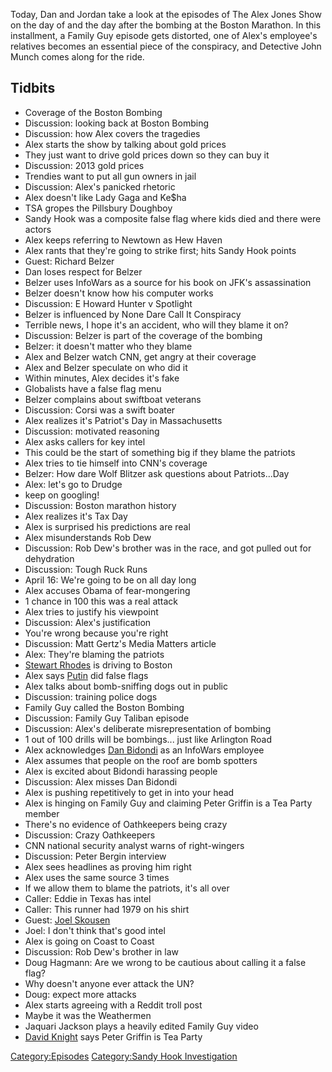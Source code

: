 {{DEFAULTSORT:
    #_EPISODE_0349:April 15-16, 2013
}}{{Episode
    | title             = April 15-16, 2013
    | caption           = Listen to this episode on [https://knowledgefight.libsyn.com/knowledge-fight-april-15-16-2013 Libsyn] [https://open.spotify.com/episode/6uk79SuFabCvQOgQm4RexP Spotify], Read the [[Transcript/349: April 15-16, 2013|Unofficial Transcript]]
    | episodeNumber     = 349
    | length            = 03:21:27
    | airDate           = September 30, 2019
    | coverageStartDate = April 15, 2013
    | coverageEndDate   = April 16, 2013
    | episodeType       = [[:Category:Sandy Hook Investigation|Sandy Hook Investigation]]
    | appearance        = [[Richard Belzer]], [[E Hunter Howard]], [[Rob Dew]], [[Matt Gertz]], [[Stewart Rhodes]], [[Dan Bidondi]], [[Peter Bergin]], [[Joel Skousen]], [[Doug Hagmann]], [[Jaquari Jackson]], [[David Knight]]
    | previousEpisode   = [[348: September 24-25, 2019]]
    | nextEpisode       = [[350: September 29-30, 2019]]
}}

{{Stub}}

Today, Dan and Jordan take a look at the episodes of The Alex Jones Show on the day of and the day after the bombing at the Boston Marathon. In this installment, a Family Guy episode gets distorted, one of Alex's employee's relatives becomes an essential piece of the conspiracy, and Detective John Munch comes along for the ride.

==Tidbits==

*Coverage of the Boston Bombing
*Discussion: looking back at Boston Bombing
*Discussion: how Alex covers the tragedies
*Alex starts the show by talking about gold prices
*They just want to drive gold prices down so they can buy it
*Discussion: 2013 gold prices
*Trendies want to put all gun owners in jail
*Discussion: Alex's panicked rhetoric
*Alex doesn't like Lady Gaga and Ke$ha
*TSA gropes the Pillsbury Doughboy
*Sandy Hook was a composite false flag where kids died and there were actors
*Alex keeps referring to Newtown as Hew Haven
*Alex rants that they're going to strike first; hits Sandy Hook points
*Guest: Richard Belzer
*Dan loses respect for Belzer
*Belzer uses InfoWars as a source for his book on JFK's assassination
*Belzer doesn't know how his computer works
*Discussion: E Howard Hunter v Spotlight
*Belzer is influenced by None Dare Call It Conspiracy
*Terrible news, I hope it's an accident, who will they blame it on?
*Discussion: Belzer is part of the coverage of the bombing
*Belzer: it doesn't matter who they blame
*Alex and Belzer watch CNN, get angry at their coverage
*Alex and Belzer speculate on who did it
*Within minutes, Alex decides it's fake
*Globalists have a false flag menu
*Belzer complains about swiftboat veterans
*Discussion: Corsi was a swift boater
*Alex realizes it's Patriot's Day in Massachusetts
*Discussion: motivated reasoning
*Alex asks callers for key intel
*This could be the start of something big if they blame the patriots
*Alex tries to tie himself into CNN's coverage
*Belzer: How dare Wolf Blitzer ask questions about Patriots...Day
*Alex: let's go to Drudge
*keep on googling!
*Discussion: Boston marathon history
*Alex realizes it's Tax Day
*Alex is surprised his predictions are real
*Alex misunderstands Rob Dew
*Discussion: Rob Dew's brother was in the race, and got pulled out for dehydration
*Discussion: Tough Ruck Runs
*April 16: We're going to be on all day long
*Alex accuses Obama of fear-mongering
*1 chance in 100 this was a real attack
*Alex tries to justify his viewpoint
*Discussion: Alex's justification
*You're wrong because you're right
*Discussion: Matt Gertz's Media Matters article
*Alex: They're blaming the patriots
*[[Stewart Rhodes]] is driving to Boston
*Alex says [[Vladimir Putin|Putin]] did false flags
*Alex talks about bomb-sniffing dogs out in public
*Discussion: training police dogs
*Family Guy called the Boston Bombing
*Discussion: Family Guy Taliban episode
*Discussion: Alex's deliberate misrepresentation of bombing
*1 out of 100 drills will be bombings... just like Arlington Road
*Alex acknowledges [[Dan Bidondi]] as an InfoWars employee
*Alex assumes that people on the roof are bomb spotters
*Alex is excited about Bidondi harassing people
*Discussion: Alex misses Dan Bidondi
*Alex is pushing repetitively to get in into your head
*Alex is hinging on Family Guy and claiming Peter Griffin is a Tea Party member
*There's no evidence of Oathkeepers being crazy
*Discussion: Crazy Oathkeepers
*CNN national security analyst warns of right-wingers
*Discussion: Peter Bergin interview
*Alex sees headlines as proving him right
*Alex uses the same source 3 times
*If we allow them to blame the patriots, it's all over
*Caller: Eddie in Texas has intel
*Caller: This runner had 1979 on his shirt
*Guest: [[Joel Skousen]]
*Joel: I don't think that's good intel
*Alex is going on Coast to Coast
*Discussion: Rob Dew's brother in law
*Doug Hagmann: Are we wrong to be cautious about calling it a false flag?
*Why doesn't anyone ever attack the UN?
*Doug: expect more attacks
*Alex starts agreeing with a Reddit troll post
*Maybe it was the Weathermen
*Jaquari Jackson plays a heavily edited Family Guy video
*[[David Knight]] says Peter Griffin is Tea Party

[[Category:Episodes]]
[[Category:Sandy Hook Investigation]]
